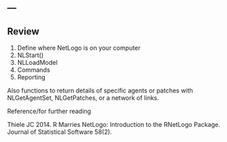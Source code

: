 ---
---
  
## Review
  
1. Define where NetLogo is on your computer
2. NLStart()
3. NLLoadModel
4. Commands
5. Reporting

Also functions to return details of specific agents or patches with NLGetAgentSet, NLGetPatches, or a network of links. 

Reference/for further reading

Thiele JC 2014. R Marries NetLogo: Introduction to the RNetLogo Package. Journal of Statistical Software 58(2).